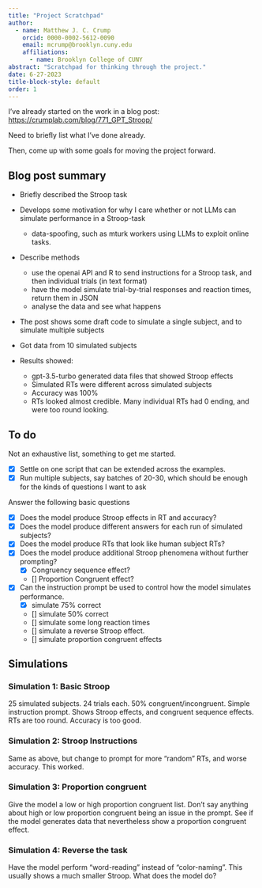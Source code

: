```yaml
---
title: "Project Scratchpad"
author:
  - name: Matthew J. C. Crump
    orcid: 0000-0002-5612-0090
    email: mcrump@brooklyn.cuny.edu
    affiliations:
      - name: Brooklyn College of CUNY
abstract: "Scratchpad for thinking through the project."
date: 6-27-2023
title-block-style: default
order: 1
---
```


I've already started on the work in a blog post: <https://crumplab.com/blog/771_GPT_Stroop/>

Need to briefly list what I've done already.

Then, come up with some goals for moving the project forward.

## Blog post summary

- Briefly described the Stroop task
- Develops some motivation for why I care whether or not LLMs can simulate performance in a Stroop-task
  - data-spoofing, such as mturk workers using LLMs to exploit online tasks.
  
- Describe methods
  - use the openai API and R to send instructions for a Stroop task, and then individual trials (in text format)
  - have the model simulate trial-by-trial responses and reaction times, return them in JSON
  - analyse the data and see what happens
  
- The post shows some draft code to simulate a single subject, and to simulate multiple subjects

- Got data from 10 simulated subjects

- Results showed:
  - gpt-3.5-turbo generated data files that showed Stroop effects
  - Simulated RTs were different across simulated subjects
  - Accuracy was 100%
  - RTs looked almost credible. Many individual RTs had 0 ending, and were too round looking.

## To do

Not an exhaustive list, something to get me started.

- [x] Settle on one script that can be extended across the examples. 
- [x] Run multiple subjects, say batches of 20-30, which should be enough for the kinds of questions I want to ask

Answer the following basic questions

- [x] Does the model produce Stroop effects in RT and accuracy?
- [x] Does the model produce different answers for each run of simulated subjects?
- [x] Does the model produce RTs that look like human subject RTs?
- [x] Does the model produce additional Stroop phenomena without further prompting?
  - [x] Congruency sequence effect?
  - [] Proportion Congruent effect?
- [x] Can the instruction prompt be used to control how the model simulates performance.
  - [x] simulate 75% correct
  - [] simulate 50% correct
  - [] simulate some long reaction times
  - [] simulate a reverse Stroop effect.
  - [] simulate proportion congruent effects

## Simulations

### Simulation 1: Basic Stroop

25 simulated subjects. 24 trials each. 50% congruent/incongruent. Simple instruction prompt. Shows Stroop effects, and congruent sequence effects. RTs are too round. Accuracy is too good.

### Simulation 2: Stroop Instructions

Same as above, but change to prompt for more "random" RTs, and worse accuracy. This worked.

### Simulation 3: Proportion congruent

Give the model a low or high proportion congruent list. Don't say anything about high or low proportion congruent being an issue in the prompt. See if the model generates data that nevertheless show a proportion congruent effect.

### Simulation 4: Reverse the task

Have the model perform "word-reading" instead of "color-naming". This usually shows a much smaller Stroop. What does the model do?









